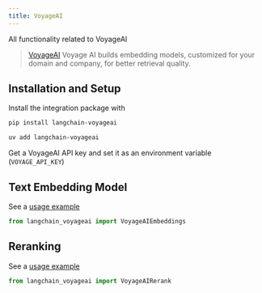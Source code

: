 ```yaml
---
title: VoyageAI
---
```


All functionality related to VoyageAI

>[VoyageAI](https://www.voyageai.com/) Voyage AI builds embedding models, customized for your domain and company, for better retrieval quality.

## Installation and Setup

Install the integration package with
<CodeGroup>
```bash pip
pip install langchain-voyageai
```

```bash uv
uv add langchain-voyageai
```
</CodeGroup>

Get a VoyageAI API key and set it as an environment variable (`VOYAGE_API_KEY`)


## Text Embedding Model

See a [usage example](/oss/integrations/text_embedding/voyageai)

```python
from langchain_voyageai import VoyageAIEmbeddings
```


## Reranking

See a [usage example](/oss/integrations/document_transformers/voyageai-reranker)

```python
from langchain_voyageai import VoyageAIRerank
```
